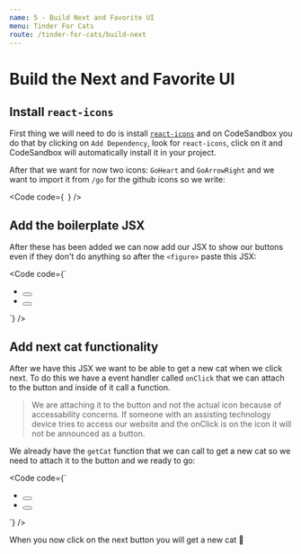 ```yaml
---
name: 5 - Build Next and Favorite UI
menu: Tinder For Cats
route: /tinder-for-cats/build-next
---
```



# Build the Next and Favorite UI

## Install `react-icons`

First thing we will need to do is install [`react-icons`](https://www.npmjs.com/package/react-icons) and on CodeSandbox you do that by clicking on `Add Dependency`, look for `react-icons`, click on it and CodeSandbox will automatically install it in your project.

After that we want for now two icons: `GoHeart` and `GoArrowRight` and we want to import it from `/go` for the github icons so we write:

<Code
  code={`
`}
/>

## Add the boilerplate JSX

After these has been added we can now add our JSX to show our buttons even if they don't do anything so after the `<figure>` paste this JSX:

<Code
  code={`
<ul className="cat-actions">
  <li>
    <button className="heart-icon">
      <GoHeart size="30" color="#f44336" />
    </button>
  </li>
  <li>
    <button>
      <GoArrowRight size="30" />
    </button>
  </li>
</ul>
`}
/>

## Add next cat functionality

After we have this JSX we want to be able to get a new cat when we click next. To do this we have a event handler called `onClick` that we can attach to the button and inside of it call a function.

> We are attaching it to the button and not the actual icon because of accessability concerns. If someone with an assisting technology device tries to access our website and the onClick is on the icon it will not be announced as a button.

We already have the `getCat` function that we can call to get a new cat so we need to attach it to the button and we ready to go:

<Code
  code={`
<ul className="cat-actions">
  <li>
    <button className="heart-icon">
      <GoHeart size="30" color="#f44336" />
    </button>
  </li>
  <li>
    <button onClick={getCat}>
      <GoArrowRight size="30" />
    </button>
  </li>
</ul>
`}
/>

When you now click on the next button you will get a new cat 🎉
